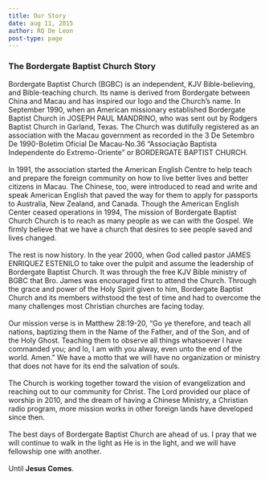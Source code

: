 ```yaml
---
title: Our Story
date: aug 11, 2015
author: RQ De Leon
post-type: page
---
```


### The Bordergate Baptist Church Story ###

Bordergate Baptist Church (BGBC) is an independent, KJV Bible-believing, and Bible-teaching church. Its name is derived from Bordergate between China and Macau and has inspired our logo and the Church’s name. In September 1990, when an American missionary established Bordergate Baptist Church in JOSEPH PAUL MANDRINO, who was sent out by Rodgers Baptist Church in Garland, Texas. The Church was dutifully registered as an association with the Macau government as recorded in the 3 De Setembro De 1990-Boletim Oficial De Macau-No.36 “Associação Baptista Independente do Extremo-Oriente” or BORDERGATE BAPTIST CHURCH.
\
\
In 1991, the association started the American English Centre to help teach and prepare the foreign community on how to live better lives and better citizens in Macau. The Chinese, too, were introduced to read and write and speak American English that paved the way for them to apply for passports to Australia, New Zealand, and Canada. Though the American English Center ceased operations in 1994, The mission of Bordergate Baptist Church Church is to reach as many people as we can with the Gospel. We firmly believe that we have a church that desires to see people saved and lives changed.
\
\
The rest is now history. In the year 2000, when God called pastor JAMES ENRIQUEZ ESTENILO to take over the pulpit and assume the leadership of Bordergate Baptist Church. It was through the free KJV Bible ministry of BGBC that Bro. James was encouraged first to attend the Church. Through the grace and power of the Holy Spirit given to him, Bordergate Baptist Church and its members withstood the test of time and had to overcome the many challenges most Christian churches are facing today.
\
\
Our mission verse is in Matthew 28:19-20, “Go ye therefore, and teach all nations, baptizing them in the Name of the Father, and of the Son, and of the Holy Ghost. Teaching them to observe all things whatsoever I have commanded you; and lo, I am with you alway, even unto the end of the world. Amen.” We have a motto that we will have no organization or ministry that does not have for its end the salvation of souls.
\
\
The Church is working together toward the vision of evangelization and reaching out to our community for Christ. The Lord provided our place of worship in 2010, and the dream of having a Chinese Ministry, a Christian radio program, more mission works in other foreign lands have developed since then.
\
\
The best days of Bordergate Baptist Church are ahead of us. I pray that we will continue to walk in the light as He is in the light, and we will have fellowship one with another.
\
\
Until **Jesus Comes**.
